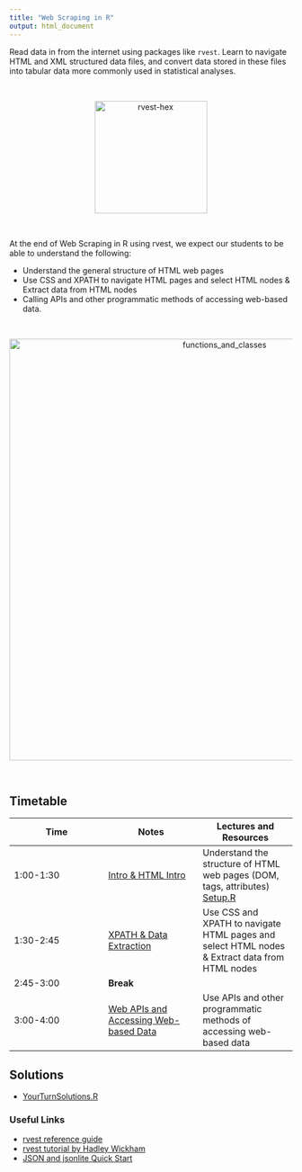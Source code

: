 ```yaml
---
title: "Web Scraping in R"
output: html_document
---
```


Read data in from the internet using packages like `rvest`. Learn to navigate HTML and XML structured data files, and convert data stored in these files into tabular data more commonly used in statistical analyses.

<br>
 <p style="text-align:center;"><img src="knitr/images/rvest-hex.png" alt="rvest-hex" style="width:200px;"></p>
<br>

At the end of Web Scraping in R using rvest, we expect our students to be able to understand the following:

+ Understand the general structure of HTML web pages
+ Use CSS and XPATH to navigate HTML pages and select HTML nodes & Extract data from HTML nodes
+ Calling APIs and other programmatic methods of accessing web-based data.


<br>
 <p style="text-align:center;"><img src="knitr/images/functions_and_classes.png" alt="functions_and_classes" style="width:750px;"></p>
<br>

## Timetable

Time | Notes | Lectures and Resources
---- | ---- | ----
1:00-1:30 | [Intro & HTML Intro](knitr/1-WebscrapeIntro.html)  | Understand the structure of HTML web pages (DOM, tags, attributes) [Setup.R](code/0-Setup.R)
1:30-2:45| [XPATH & Data Extraction](knitr/2-XPATH.html)  | Use CSS and XPATH to navigate HTML pages and select HTML nodes & Extract data from HTML nodes
2:45-3:00| **Break** |
3:00-4:00| [Web APIs and Accessing Web-based Data](knitr/3-WebAPIs.html) | Use APIs and other programmatic methods of accessing web-based data


## Solutions
+ [YourTurnSolutions.R](code/99-YourTurnSolutions-2022.R)



<!-- ## Notes and Resources

[Notes](knitr/1-WebScraping.html) -->

### Useful Links

+ [rvest reference guide](https://rvest.tidyverse.org/)
+ [rvest tutorial by Hadley Wickham](https://www.rstudio.com/blog/rvest-easy-web-scraping-with-r/)
+ [JSON and jsonlite Quick Start](https://cran.r-project.org/web/packages/jsonlite/vignettes/json-aaquickstart.html)


<!-- [Minimal knitr Example](code/minimal-knitr.Rmd) -->
